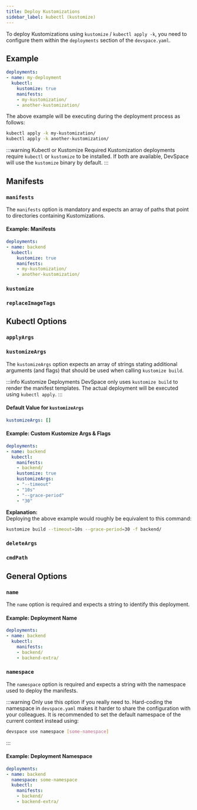```yaml
---
title: Deploy Kustomizations
sidebar_label: kubectl (kustomize)
---
```



To deploy Kustomizations using `kustomize` / `kubectl apply -k`, you need to configure them within the `deployments` section of the `devspace.yaml`.

## Example
```yaml {4}
deployments:
- name: my-deployment
  kubectl:
    kustomize: true
    manifests:
    - my-kustomization/
    - another-kustomization/
```

The above example will be executing during the deployment process as follows:
```bash
kubectl apply -k my-kustomization/
kubectl apply -k another-kustomization/
```

:::warning Kubectl or Kustomize Required
Kustomization deployments require `kubectl` or `kustomize` to be installed. If both are available, DevSpace will use the `kustomize` binary by default.
:::


## Manifests

### `manifests`
The `manifests` option is mandatory and expects an array of paths that point to directories containing Kustomizations.

#### Example: Manifests
```yaml
deployments:
- name: backend
  kubectl:
    kustomize: true
    manifests:
    - my-kustomization/
    - another-kustomization/
```


### `kustomize`

<FragmentKubectlKustomize/>


### `replaceImageTags`

<FragmentReplaceImageTags/>


## Kubectl Options

### `applyArgs`

<FragmentKubectlApplyArgs/>

### `kustomizeArgs`
The `kustomizeArgs` option expects an array of strings stating additional arguments (and flags) that should be used when calling `kustomize build`.

:::info Kustomize Deployments
DevSpace only uses `kustomize build` to render the manifest templates. The actual deployment will be executed using `kubectl apply`.
:::

#### Default Value for `kustomizeArgs`
```yaml
kustomizeArgs: []
```

#### Example: Custom Kustomize Args & Flags
```yaml
deployments:
- name: backend
  kubectl:
    manifests:
    - backend/
    kustomize: true
    kustomizeArgs:
    - "--timeout"
    - "10s"
    - "--grace-period"
    - "30"
```
**Explanation:**  
Deploying the above example would roughly be equivalent to this command:
```bash
kustomize build --timeout=10s --grace-period=30 -f backend/
```

### `deleteArgs`

<FragmentKubectlDeleteArgs/>


### `cmdPath`

<FragmentKubectlCmdPath/>


## General Options

### `name`
The `name` option is required and expects a string to identify this deployment.

#### Example: Deployment Name
```yaml {2}
deployments:
- name: backend
  kubectl:
    manifests:
    - backend/
    - backend-extra/
```

### `namespace`
The `namespace` option is required and expects a string with the namespace used to deploy the manifests.

:::warning
Only use this option if you really need to. Hard-coding the namespace in `devspace.yaml` makes it harder to share the configuration with your colleagues. It is recommended to set the default namespace of the current context instead using:
```bash
devspace use namespace [some-namespace]
```
:::

#### Example: Deployment Namespace
```yaml {3}
deployments:
- name: backend
  namespace: some-namespace
  kubectl:
    manifests:
    - backend/
    - backend-extra/
```
